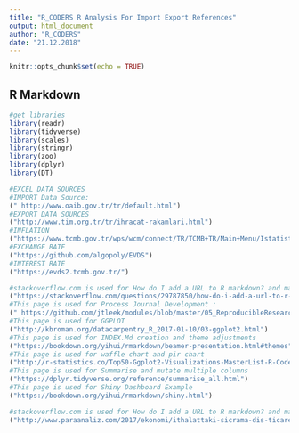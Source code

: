 ---
title: "R_CODERS R Analysis For Import Export References"
output: html_document
author: "R_CODERS"
date: "21.12.2018"
---
  
  
```{r setup, include=FALSE}
knitr::opts_chunk$set(echo = TRUE)

```

## R Markdown


```{r eval=FALSE}
#get libraries
library(readr)
library(tidyverse)
library(scales)
library(stringr)
library(zoo)
library(dplyr)
library(DT)
```



```{r EXCEL DATA SOURCES}
#EXCEL DATA SOURCES 
#IMPORT Data Source:
(" http://www.oaib.gov.tr/tr/default.html")
#EXPORT DATA SOURCES
("http://www.tim.org.tr/tr/ihracat-rakamlari.html")
#INFLATION
("https://www.tcmb.gov.tr/wps/wcm/connect/TR/TCMB+TR/Main+Menu/Istatistikler/Enflasyon+Verileri/Tuketici+Fiyatlari")
#EXCHANGE RATE
("https://github.com/algopoly/EVDS")
#INTEREST RATE
("https://evds2.tcmb.gov.tr/")

```


```{r SOURCE LINKS FOR HELP}
#stackoverflow.com is used for How do I add a URL to R markdown? and many questions
("https://stackoverflow.com/questions/29787850/how-do-i-add-a-url-to-r-markdown")
#This page is used for Process Journal Development :
(" https://github.com/jtleek/modules/blob/master/05_ReproducibleResearch/Markdown/index.md")
#This page is used for GGPLOT
("http://kbroman.org/datacarpentry_R_2017-01-10/03-ggplot2.html")
#This page is used for INDEX.Md creation and theme adjustments
("https://bookdown.org/yihui/rmarkdown/beamer-presentation.html#themes")
#This page is used for waffle chart and pir chart 
("http://r-statistics.co/Top50-Ggplot2-Visualizations-MasterList-R-Code.html#Pie%20Chart")
#This page is used for Summarise and mutate multiple columns
("https://dplyr.tidyverse.org/reference/summarise_all.html")
#This page is used for Shiny Dashboard Example
("https://bookdown.org/yihui/rmarkdown/shiny.html")


```
```{r SOURCE LINKS FOR BUSINESS ANALYSIS}

#stackoverflow.com is used for How do I add a URL to R markdown? and many questions
("http://www.paraanaliz.com/2017/ekonomi/ithalattaki-sicrama-dis-ticarette-makasi-acti-15739/")

```
